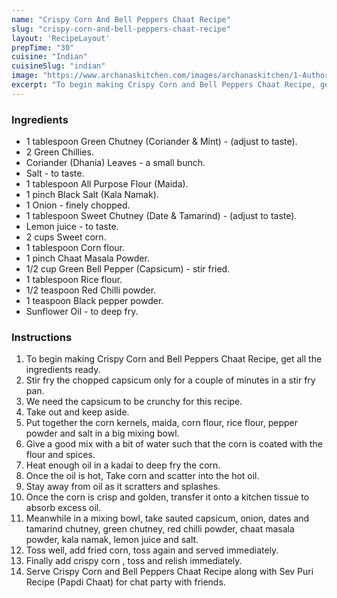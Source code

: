 ---
name: "Crispy Corn And Bell Peppers Chaat Recipe"
slug: "crispy-corn-and-bell-peppers-chaat-recipe"
layout: 'RecipeLayout'
prepTime: "30"
cuisine: "Indian"
cuisineSlug: "indian"
image: "https://www.archanaskitchen.com/images/archanaskitchen/1-Author/Smitha-Kalluraya/Crispy_Corn_and_bell_peppers_Chaat.jpg"
excerpt: "To begin making Crispy Corn and Bell Peppers Chaat Recipe, get all the ingredients ready"
---

### Ingredients

- 1 tablespoon Green Chutney (Coriander & Mint) - (adjust to taste).
- 2 Green Chillies.
- Coriander (Dhania) Leaves - a small bunch.
- Salt - to taste.
- 1 tablespoon All Purpose Flour (Maida).
- 1 pinch Black Salt (Kala Namak).
- 1 Onion - finely chopped.
- 1 tablespoon Sweet Chutney (Date & Tamarind) - (adjust to taste).
- Lemon juice - to taste.
- 2 cups Sweet corn.
- 1 tablespoon Corn flour.
- 1 pinch Chaat Masala Powder.
- 1/2 cup Green Bell Pepper (Capsicum) - stir fried.
- 1 tablespoon Rice flour.
- 1/2 teaspoon Red Chilli powder.
- 1 teaspoon Black pepper powder.
- Sunflower Oil - to deep fry.

### Instructions

1. To begin making Crispy Corn and Bell Peppers Chaat Recipe, get all the ingredients ready.
1. Stir fry the chopped capsicum only for a couple of minutes in a stir fry pan.
1. We need the capsicum to be crunchy for this recipe.
1. Take out and keep aside.
1. Put together the corn kernels, maida, corn flour, rice flour, pepper powder and salt in a big mixing bowl.
1. Give a good mix with a bit of water such that the corn is coated with the flour and spices.
1. Heat enough oil in a kadai to deep fry the corn.
1. Once the oil is hot, Take corn and scatter into the hot oil.
1. Stay away from oil as it scratters and splashes.
1. Once the corn is crisp and golden, transfer it onto a kitchen tissue to absorb excess oil.
1. Meanwhile in a mixing bowl, take sauted capsicum, onion, dates and tamarind chutney, green chutney, red chilli powder, chaat masala powder, kala namak, lemon juice and salt.
1. Toss well, add fried corn, toss again and served immediately.
1. Finally add crispy corn , toss and relish immediately.
1. Serve Crispy Corn and Bell Peppers Chaat Recipe along with Sev Puri Recipe (Papdi Chaat) for chat party with friends.
